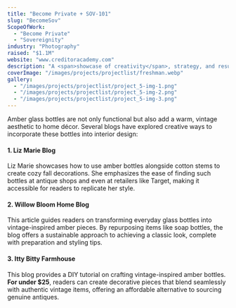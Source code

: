 ```yaml
---
title: "Become Private + SOV-101"
slug: "BecomeSov"
ScopeOfWork: 
  - "Become Private"
  - "Sovereignity"
industry: "Photography"
raised: "$1.1M"
website: "www.creditoracademy.com"
description: "A <span>showcase of creativity</span>, strategy, and results explore the projects that define us."
coverImage: "/images/projects/projectlist/freshman.webp"
gallery:
  - "/images/projects/projectlist/project_5-img-1.png"
  - "/images/projects/projectlist/project_5-img-2.png"
  - "/images/projects/projectlist/project_5-img-3.png"
---
```



Amber glass bottles are not only functional but also add a warm, vintage aesthetic to home décor. Several blogs have explored creative ways to incorporate these bottles into interior design:

#### 1. Liz Marie Blog    
Liz Marie showcases how to use amber bottles alongside cotton stems to create cozy fall decorations. She emphasizes the ease of finding such bottles at antique shops and even at retailers like Target, making it accessible for readers to replicate her style.

#### 2. Willow Bloom Home Blog   
This article guides readers on transforming everyday glass bottles into vintage-inspired amber pieces. By repurposing items like soap bottles, the blog offers a sustainable approach to achieving a classic look, complete with preparation and styling tips.

#### 3. Itty Bitty Farmhouse  
This blog provides a DIY tutorial on crafting vintage-inspired amber bottles. **For under $25**, readers can create decorative pieces that blend seamlessly with authentic vintage items, offering an affordable alternative to sourcing genuine antiques.


